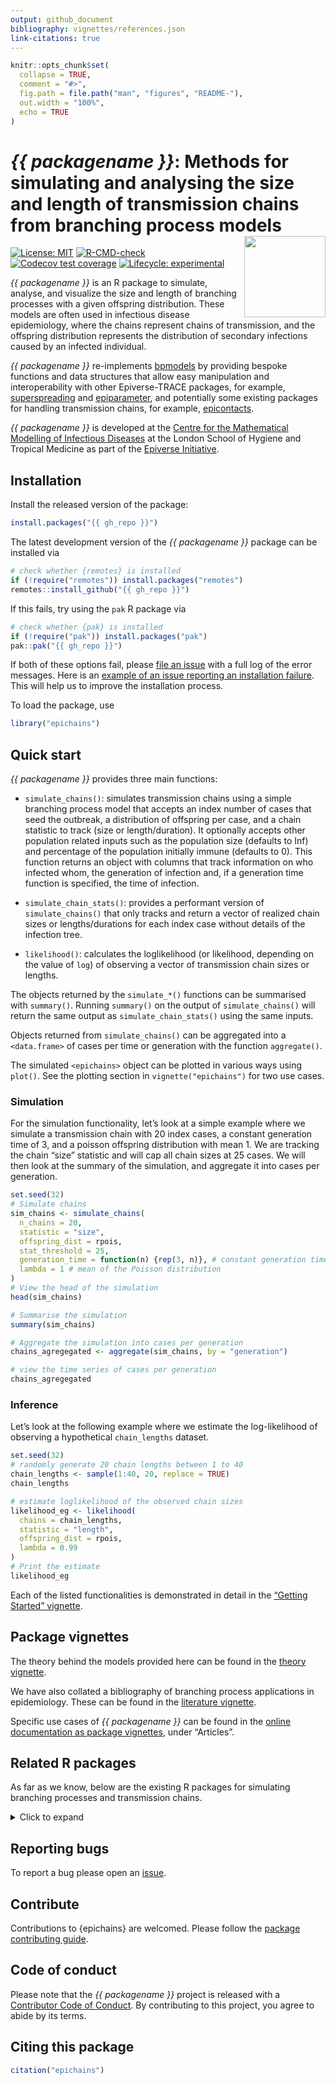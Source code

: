 ```yaml
---
output: github_document
bibliography: vignettes/references.json
link-citations: true
---
```


<!-- README.md is generated from README.Rmd. Please edit that file. -->
<!-- The code to render this README is stored in .github/workflows/render-readme.yaml -->
<!-- Variables marked with double curly braces will be transformed beforehand: -->
<!-- `packagename` is extracted from the DESCRIPTION file -->
<!-- `gh_repo` is extracted via a special environment variable in GitHub Actions -->

```r
knitr::opts_chunk$set(
  collapse = TRUE,
  comment = "#>",
  fig.path = file.path("man", "figures", "README-"),
  out.width = "100%",
  echo = TRUE
)
```

# _{{ packagename }}_: Methods for simulating and analysing the size and length of transmission chains from branching process models <img src="man/figures/logo.svg" align="right" height="130" />

<!-- badges: start -->
[![License: MIT](https://img.shields.io/badge/License-MIT-yellow.svg)](https://opensource.org/licenses/MIT)
[![R-CMD-check](https://github.com/epiverse-trace/epichains/actions/workflows/R-CMD-check.yaml/badge.svg)](https://github.com/epiverse-trace/epichains/actions/workflows/R-CMD-check.yaml)
[![Codecov test coverage](https://codecov.io/gh/{{ gh_repo }}/branch/main/graph/badge.svg)](https://app.codecov.io/gh/{{ gh_repo }}?branch=main)
[![Lifecycle:
experimental](https://img.shields.io/badge/lifecycle-experimental-orange.svg)](https://lifecycle.r-lib.org/articles/stages.html#experimental)
<!-- badges: end -->

_{{ packagename }}_ is an R package to simulate, analyse, and visualize the size 
and length of branching processes with a given offspring distribution. These 
models are often used in infectious disease epidemiology, where the chains represent chains of
transmission, and the offspring distribution represents the distribution of 
secondary infections caused by an infected individual. 

_{{ packagename }}_ re-implements [bpmodels](https://github.com/epiverse-trace/bpmodels/)
by providing bespoke functions and data structures that allow easy
manipulation and interoperability with other Epiverse-TRACE packages, for example, [superspreading](https://github.com/epiverse-trace/superspreading/) and [epiparameter](https://github.com/epiverse-trace/epiparameter/), and potentially some existing packages for handling transmission chains, for example, [epicontacts](https://github.com/reconhub/epicontacts).

_{{ packagename }}_ is developed at the [Centre for the Mathematical Modelling of Infectious Diseases](https://www.lshtm.ac.uk/research/centres/centre-mathematical-modelling-infectious-diseases) at the London School of Hygiene and Tropical Medicine as part of the [Epiverse Initiative](https://data.org/initiatives/epiverse/).

## Installation

Install the released version of the package:

```r
install.packages("{{ gh_repo }}")
```

The latest development version of the _{{ packagename }}_ package can be installed via

```r
# check whether {remotes} is installed
if (!require("remotes")) install.packages("remotes")
remotes::install_github("{{ gh_repo }}")
```

If this fails, try using the `pak` R package via

```r
# check whether {pak} is installed
if (!require("pak")) install.packages("pak")
pak::pak("{{ gh_repo }}")
```

If both of these options fail, please [file an issue](https://github.com/epiverse-trace/epichains/issues) with a full log of the error messages. Here is an [example of an issue reporting an installation failure](https://github.com/epiverse-trace/epichains/issues/262). This will help us to improve the installation process.

To load the package, use

```r
library("epichains")
```

## Quick start

_{{ packagename }}_ provides three main functions:

* `simulate_chains()`: simulates transmission chains using a simple
branching process model that accepts an index number of cases that seed
the outbreak, a distribution of offspring per case, and a chain statistic
to track (size or length/duration). It optionally accepts other population
related inputs such as the population size (defaults to Inf) and percentage
of the population initially immune (defaults to 0). This function returns
an object with columns that track information on who infected whom, the
generation of infection and, if a generation time function is specified, the
time of infection.

* `simulate_chain_stats()`: provides a performant version of `simulate_chains()`
that only tracks and return a vector of realized chain sizes or
lengths/durations for each index case without details of the infection tree.

* `likelihood()`: calculates the loglikelihood (or likelihood, depending
on the value of `log`) of observing a vector of transmission chain sizes or
lengths.

The objects returned by the `simulate_*()` functions can be summarised with
`summary()`. Running `summary()` on the output of `simulate_chains()` will
return the same output as `simulate_chain_stats()` using the same inputs.

Objects returned from `simulate_chains()` can be aggregated into a
`<data.frame>` of cases per time or generation
with the function `aggregate()`.

The simulated `<epichains>` object can be plotted in various ways using
`plot()`. See the plotting section in `vignette("epichains")` for two
use cases.

### Simulation

For the simulation functionality, let's look at a simple example where we
simulate a transmission chain with $20$ index cases, a constant generation time
of $3$, and a poisson offspring distribution with mean $1$. We are tracking the
chain "size" statistic and will cap all chain sizes at $25$ cases. We will then
look at the summary of the simulation, and aggregate it into cases per
generation.
```r
set.seed(32)
# Simulate chains
sim_chains <- simulate_chains(
  n_chains = 20,
  statistic = "size",
  offspring_dist = rpois,
  stat_threshold = 25,
  generation_time = function(n) {rep(3, n)}, # constant generation time of 3
  lambda = 1 # mean of the Poisson distribution
)
# View the head of the simulation
head(sim_chains)

# Summarise the simulation
summary(sim_chains)

# Aggregate the simulation into cases per generation
chains_agregegated <- aggregate(sim_chains, by = "generation")

# view the time series of cases per generation
chains_agregegated
```

### Inference

Let's look at the following example where we estimate the log-likelihood of
observing a hypothetical `chain_lengths` dataset.
```r
set.seed(32)
# randomly generate 20 chain lengths between 1 to 40
chain_lengths <- sample(1:40, 20, replace = TRUE)
chain_lengths

# estimate loglikelihood of the observed chain sizes
likelihood_eg <- likelihood(
  chains = chain_lengths,
  statistic = "length",
  offspring_dist = rpois,
  lambda = 0.99
)
# Print the estimate
likelihood_eg
```

Each of the listed functionalities is demonstrated in detail
in the ["Getting Started" vignette](https://epiverse-trace.github.io/epichains/articles/epichains.html).

## Package vignettes

The theory behind the models provided here can be
found in the [theory vignette](https://epiverse-trace.github.io/epichains/articles/theoretical_background.html).

We have also collated a bibliography of branching process applications in 
epidemiology. These can be found in the [literature vignette](https://epiverse-trace.github.io/epichains/articles/branching_process_literature.html).

Specific use cases of _{{ packagename }}_ can be found in 
the [online documentation as package vignettes](https://epiverse-trace.github.io/epichains/), under "Articles".

## Related R packages

As far as we know, below are the existing R packages for simulating branching
processes and transmission chains. 

<details>

<summary>Click to expand</summary>

* [bpmodels](https://github.com/epiverse-trace/bpmodels): provides methods 
for analysing the size and length of transmission chains from branching 
process models. `{epichains}` is intended to supersede `{bpmodels}`.

* [ringbp](https://github.com/epiforecasts/ringbp): a branching process 
model, parameterised to the 2019-nCoV outbreak, and used to quantify 
the potential effectiveness of contact tracing and isolation of cases.

* [covidhm](https://github.com/biouea/covidhm): code for simulating 
COVID-19 dynamics in a range of scenarios across a real-world social 
network. The model is conceptually based on `{ringbp}`.

* [epicontacts](https://github.com/reconhub/epicontacts): provides methods
for handling, analysing, and visualizing transmission chains and contact-tracing 
data/linelists.

* [simulist](https://epiverse-trace.github.io/simulist/): uses a branching
process model to simulate individual-level infectious disease outbreak data,
including line lists and contact tracing data. This package is part of the
Epiverse-TRACE Initiative.

* [superspreading](https://epiverse-trace.github.io/superspreading/): provides
a set of functions to estimate and understand individual-level variation in
transmission of infectious diseases from data on secondary cases. These are
useful for understanding the role of superspreading in the spread of infectious
diseases and for informing public health interventions.

* [earlyR](https://github.com/reconhub/earlyR): estimates the reproduction 
number (R), in the early stages of an outbreak. The model requires a 
specified serial interval distribution, characterised by the mean and 
standard deviation of the (Gamma) distribution, and data on daily disease 
incidence, including only confirmed and probable cases.

* [projections](https://github.com/reconhub/projections): uses data on daily 
incidence, the serial interval (time between onsets of infectors and 
infectees) and the reproduction number to simulate plausible epidemic 
trajectories and project future incidence. It relies on a branching process 
where daily incidence follows a Poisson or a Negative Binomial distribution
governed by a force of infection.

* [simulacr](https://github.com/reconhub/simulacr): simulates outbreaks 
for specified values of reproduction number, incubation period, duration 
of infectiousness, and optionally reporting delays. Outputs a linelist 
stored as a `data.frame` with the class `outbreak`, including information
on transmission chains; the output can be converted to `<epicontacts>`
objects for visualisation.

* [outbreakr](https://sites.google.com/site/therepiproject/r-pac/outbreaker): 
implements a Bayesian approach for reconstructing outbreak data from 
pathogen genome sequences. It also implements a tool for outbreak simulation.

* [outbreakr2](https://github.com/reconhub/outbreaker2): a Bayesian 
framework for integrating epidemiological and genetic data to reconstruct 
transmission trees of densely sampled outbreaks. It re-implements, 
generalises and replaces the model of outbreaker, and uses a modular
approach which enables fine customisation of priors, likelihoods 
and parameter movements.

* [o2geosocial](https://github.com/alxsrobert/o2geosocial): integrates
geographical and social contact data to reconstruct transmission chains. 
It combines the age group, location, onset date and genotype of cases 
to infer their import status, and their likely infector.

* [nosoi](https://github.com/slequime/nosoi): simulates agent-based 
transmission chains by taking into account the influence of multiple 
variables on the transmission process (e.g. dual-host systems 
(such as arboviruses), within-host viral dynamics, transportation, 
population structure), alone or taken together, to create complex 
but relatively intuitive epidemiological simulations.

* [TransPhylo](https://xavierdidelot.github.io/TransPhylo/index.html):
reconstructs infectious disease transmission using genomic data.
</details>

## Reporting bugs 

To report a bug please open an [issue](https://github.com/epiverse-trace/epichains/issues/new/choose).

## Contribute

Contributions to {epichains} are welcomed. Please follow the [package contributing guide](https://github.com/epiverse-trace/.github/blob/main/CONTRIBUTING.md).

## Code of conduct

Please note that the _{{ packagename }}_ project is released with a [Contributor Code of Conduct](https://github.com/epiverse-trace/.github/blob/main/CODE_OF_CONDUCT.md). 
By contributing to this project, you agree to abide by its terms.

## Citing this package

```r
citation("epichains")
```
